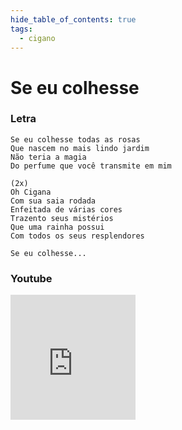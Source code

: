 ```yaml
---
hide_table_of_contents: true
tags:
  - cigano
---
```


# Se eu colhesse

### Letra

```text
Se eu colhesse todas as rosas
Que nascem no mais lindo jardim
Não teria a magia
Do perfume que você transmite em mim

(2x)
Oh Cigana
Com sua saia rodada
Enfeitada de várias cores
Trazento seus mistérios
Que uma rainha possui
Com todos os seus resplendores

Se eu colhesse...
```

### Youtube

<iframe
  width="200"
  height="200"
  src="https://www.youtube.com/embed/oKj7eN4BUUw"
  title="YouTube video player"
  frameborder="0"
  allow="accelerometer; autoplay; clipboard-write; encrypted-media; gyroscope; picture-in-picture; web-share"
  referrerpolicy="strict-origin-when-cross-origin"
  allowfullscreen
></iframe>
